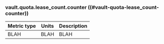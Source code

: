 ### vault.quota.lease_count.counter ((#vault-quota-lease_count-counter))

Metric type | Units | Description
----------- | ----- | -----------
BLAH     | BLAH    | BLAH